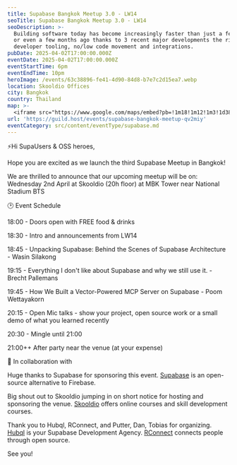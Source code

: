 ```yaml
---
title: Supabase Bangkok Meetup 3.0 - LW14
seoTitle: Supabase Bangkok Meetup 3.0 - LW14
seoDescription: >-
  Building software today has become increasingly faster than just a few years
  or even a few months ago thanks to 3 recent major developments the rise of
  developer tooling, no/low code movement and integrations.
pubDate: 2025-04-02T17:00:00.000Z
eventDate: 2025-04-02T17:00:00.000Z
eventStartTime: 6pm
eventEndTime: 10pm
heroImage: /events/63c38896-fe41-4d90-84d8-b7e7c2d15ea7.webp
location: Skooldio Offices
city: Bangkok
country: Thailand
map: >-
  <iframe src="https://www.google.com/maps/embed?pb=!1m18!1m12!1m3!1d3875.55449275975!2d100.52744147683897!3d13.745400997438006!2m3!1f0!2f0!3f0!3m2!1i1024!2i768!4f13.1!3m3!1m2!1s0x30e29ed20f866c4d%3A0x463779056a8f1ee3!2sSkooldio!5e0!3m2!1sen!2sus!4v1742918197071!5m2!1sen!2sus" width="600" height="450" style="border:0;" allowfullscreen="" loading="lazy" referrerpolicy="no-referrer-when-downgrade"></iframe>
url: 'https://guild.host/events/supabase-bangkok-meetup-qv2miy'
eventCategory: src/content/eventType/supabase.md
---
```


⚡Hi SupaUsers & OSS heroes,

Hope you are excited as we launch the third Supabase Meetup in Bangkok!

We are thrilled to announce that our upcoming meetup will be on:
Wednesday 2nd April at Skooldio (20h floor) at MBK Tower near National Stadium BTS

🕑 Event Schedule

18:00 - Doors open with FREE food & drinks

18:30 - Intro and announcements from LW14

18:45 - Unpacking Supabase: Behind the Scenes of Supabase Architecture - Wasin Silakong

19:15 - Everything I don't like about Supabase and why we still use it. - Brecht Pallemans

19:45 - How We Built a Vector-Powered MCP Server on Supabase - Poom Wettayakorn

20:15 - Open Mic talks - show your project, open source work or a small demo of what you learned recently

20:30 - Mingle until 21:00

21:00++ After party near the venue (at your expense)

🤝 In collaboration with

Huge thanks to Supabase for sponsoring this event.
[Supabase](https://supabase.com/?ref=supabase-bkk-3) is an open-source alternative to Firebase.

Big shout out to Skooldio jumping in on short notice for hosting and sponsoring the venue.
[Skooldio](https://www.skooldio.com/?ref=supabase-bkk-3) offers online courses and skill development courses.

Thank you to Hubql, RConnect, and Putter, Dan, Tobias for organizing.
[Hubql](https://www.hubql.com/?ref=supabase-bkk-3) is your Supabase Development Agency.
[RConnect](https://www.rconnect.tech/?ref=supabase-bkk-3) connects people through open source.

See you!